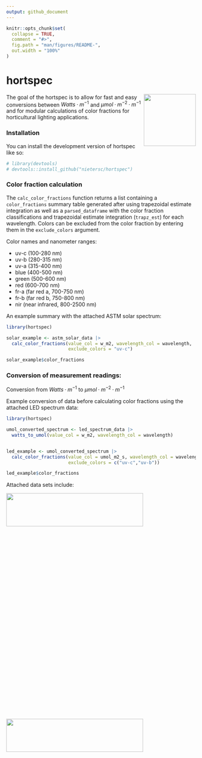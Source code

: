 ```yaml
---
output: github_document
---
```


<!-- README.md is generated from README.Rmd. Please edit that file -->

```r
knitr::opts_chunk$set(
  collapse = TRUE,
  comment = "#>",
  fig.path = "man/figures/README-",
  out.width = "100%"
)
```

# hortspec

<!-- badges: start -->
 <img src="man/figures/logo.png" align="right" height="138" alt="" />
<!-- badges: end -->


The goal of the hortspec is to allow for fast and easy conversions between $Watts·m^{-1}$ and $µmol·m^{-2}·m^{-1}$ and for modular calculations of color fractions for horticultural lighting
applications.

### Installation

You can install the development version of hortspec like so:

```r
# library(devtools)
# devtools::install_github("nietersc/hortspec")
```

### Color fraction calculation

The `calc_color_fractions` function returns a list containing a `color_fractions` summary table generated after using trapezoidal estimate integration as well as a `parsed_dataframe` with the color fraction classifications and trapezoidal estimate integration (`trapz_est`) for each wavelength. Colors can be excluded from the color fraction by entering them in the `exclude_colors` argument.

Color names and nanometer ranges:

* uv-c (100-280 nm)
* uv-b (280-315 nm)
* uv-a (315-400 nm)
* blue (400-500 nm)
* green (500-600 nm)
* red (600-700 nm)
* fr-a (far red a, 700-750 nm)
* fr-b (far red b, 750-800 nm)
* nir (near infrared, 800-2500 nm)

An example summary with the attached ASTM solar spectrum:
```r
library(hortspec)

solar_example <- astm_solar_data |>
  calc_color_fractions(value_col = w_m2, wavelength_col = wavelength,
                       exclude_colors = "uv-c")

solar_example$color_fractions

```


### Conversion of measurement readings:
Conversion from $Watts·m^{-1}$ to $µmol·m^{-2}·m^{-1}$

Example conversion of data before calculating color fractions using the attached LED spectrum data:
```r
library(hortspec)

umol_converted_spectrum <- led_spectrum_data |>
  watts_to_umol(value_col = w_m2, wavelength_col = wavelength)


led_example <- umol_converted_spectrum |>
  calc_color_fractions(value_col = umol_m2_s, wavelength_col = wavelength,
                       exclude_colors = c("uv-c","uv-b"))

led_example$color_fractions

```


Attached data sets include:

<img src="man/figures/README-solar.png" width="85%" height="15%" />

<img src="man/figures/README-led.png" width="85%" height="15%" />
